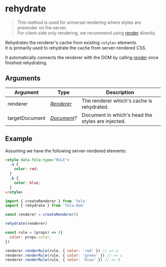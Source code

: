 # rehydrate

> This method is used for universal rendering where styles are prerender on the server.<br />For client-side only rendering, we recommend using [render](api/fela-dom/render) directly.

Rehydrates the renderer's cache from existing `<style>` elements.<br />It is primarily used to rehydrate the cache from server-rendered CSS.

It automatically connects the renderer with the DOM by calling [render](api/fela-dom/render) once finished rehydrating.

## Arguments

| Argument       | Type                                                                     | Description                                       |
| -------------- | ------------------------------------------------------------------------ | ------------------------------------------------- |
| renderer       | [_Renderer_](api/fela/renderer)                                          | The renderer which's cache is rehydrated.         |
| targetDocument | _[Document](https://developer.mozilla.org/en-US/docs/Web/API/Document)?_ | Document in which's head the styles are injected. |

## Example

Assuming we have the following server-rendered elements:

```html
<style data-fela-type="RULE">
  .a {
    color: red;
  }
  .b {
    color: blue;
  }
</style>
```

```javascript
import { createRenderer } from 'fela'
import { rehydrate } from 'fela-dom'

const renderer = createRenderer()

rehydrate(renderer)

const rule = (props) => ({
  color: props.color,
})

renderer.renderRule(rule, { color: 'red' }) // => a
renderer.renderRule(rule, { color: 'green' }) // => c
renderer.renderRule(rule, { color: 'blue' }) // => b
```
